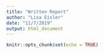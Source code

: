 ```yaml
---
title: "Written Report"
author: "Lisa Eisler"
date: "11/7/2019"
output: html_document
---
```


```r
knitr::opts_chunk$set(echo = TRUE)
```
